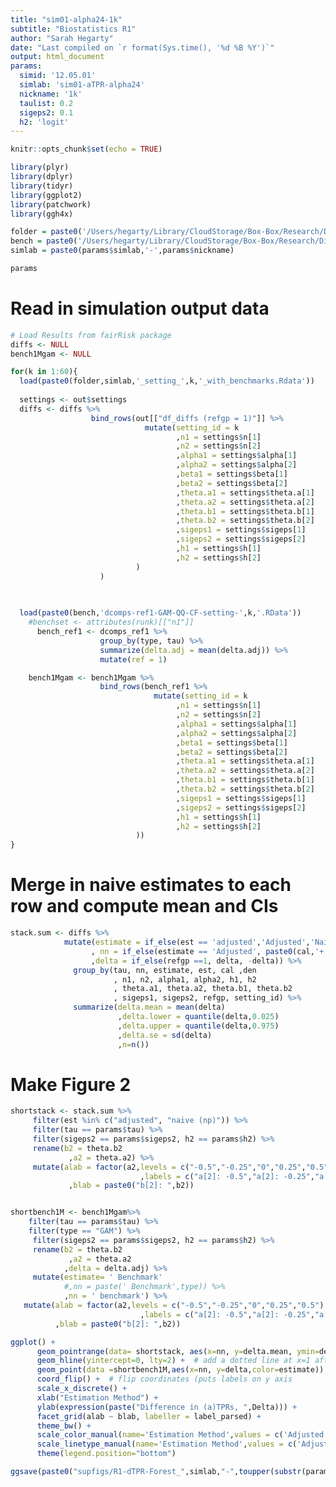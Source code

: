 ```yaml
---
title: "sim01-alpha24-1k"
subtitle: "Biostatistics R1"
author: "Sarah Hegarty"
date: "Last compiled on `r format(Sys.time(), '%d %B %Y')`"
output: html_document
params:
  simid: '12.05.01'
  simlab: 'sim01-aTPR-alpha24'
  nickname: '1k'
  taulist: 0.2
  sigeps2: 0.1
  h2: 'logit'
---
```


```r
knitr::opts_chunk$set(echo = TRUE)
```

```r
library(plyr)
library(dplyr)
library(tidyr)
library(ggplot2)
library(patchwork)
library(ggh4x)

folder = paste0('/Users/hegarty/Library/CloudStorage/Box-Box/Research/Dissertation/12 Adjusted TPR/numerical/',params$simid,'/simout/')
bench = paste0('/Users/hegarty/Library/CloudStorage/Box-Box/Research/Dissertation/12 Adjusted TPR/numerical/',params$simid,'/r1out/')
simlab = paste0(params$simlab,'-',params$nickname)

params
```


# Read in simulation output data
```r
# Load Results from fairRisk package
diffs <- NULL
bench1Mgam <- NULL

for(k in 1:60){
  load(paste0(folder,simlab,'_setting_',k,'_with_benchmarks.Rdata'))
  
  settings <- out$settings
  diffs <- diffs %>%
                  bind_rows(out[["df_diffs (refgp = 1)"]] %>%
                              mutate(setting_id = k
                                     ,n1 = settings$n[1]
                                     ,n2 = settings$n[2]
                                     ,alpha1 = settings$alpha[1]
                                     ,alpha2 = settings$alpha[2]
                                     ,beta1 = settings$beta[1]
                                     ,beta2 = settings$beta[2]
                                     ,theta.a1 = settings$theta.a[1]
                                     ,theta.a2 = settings$theta.a[2]
                                     ,theta.b1 = settings$theta.b[1]
                                     ,theta.b2 = settings$theta.b[2]
                                     ,sigeps1 = settings$sigeps[1]
                                     ,sigeps2 = settings$sigeps[2]
                                     ,h1 = settings$h[1]
                                     ,h2 = settings$h[2]
                            )
                    )
  

  
  load(paste0(bench,'dcomps-ref1-GAM-QQ-CF-setting-',k,'.RData'))
    #benchset <- attributes(runk)[["n1"]]
      bench_ref1 <- dcomps_ref1 %>%
                    group_by(type, tau) %>%
                    summarize(delta.adj = mean(delta.adj)) %>%
                    mutate(ref = 1)

    bench1Mgam <- bench1Mgam %>%
                    bind_rows(bench_ref1 %>%
                                mutate(setting_id = k
                                     ,n1 = settings$n[1]
                                     ,n2 = settings$n[2]
                                     ,alpha1 = settings$alpha[1]
                                     ,alpha2 = settings$alpha[2]
                                     ,beta1 = settings$beta[1]
                                     ,beta2 = settings$beta[2]
                                     ,theta.a1 = settings$theta.a[1]
                                     ,theta.a2 = settings$theta.a[2]
                                     ,theta.b1 = settings$theta.b[1]
                                     ,theta.b2 = settings$theta.b[2]
                                     ,sigeps1 = settings$sigeps[1]
                                     ,sigeps2 = settings$sigeps[2]
                                     ,h1 = settings$h[1]
                                     ,h2 = settings$h[2]
                            ))
}

```



# Merge in naive estimates to each row and compute mean and CIs
```r
stack.sum <- diffs %>%
            mutate(estimate = if_else(est == 'adjusted','Adjusted','Naive')
                  , nn = if_else(estimate == 'Adjusted', paste0(cal,'+',den),' naive')
                  ,delta = if_else(refgp ==1, delta, -delta)) %>%
              group_by(tau, nn, estimate, est, cal ,den
                       , n1, n2, alpha1, alpha2, h1, h2
                       , theta.a1, theta.a2, theta.b1, theta.b2
                       , sigeps1, sigeps2, refgp, setting_id) %>%
              summarize(delta.mean = mean(delta)
                        ,delta.lower = quantile(delta,0.025)
                        ,delta.upper = quantile(delta,0.975)
                        ,delta.se = sd(delta)
                        ,n=n())         
```

# Make Figure 2
```r
shortstack <- stack.sum %>%
     filter(est %in% c("adjusted", "naive (np)")) %>%
     filter(tau == params$tau) %>%
     filter(sigeps2 == params$sigeps2, h2 == params$h2) %>%
     rename(b2 = theta.b2
             ,a2 = theta.a2) %>%
     mutate(alab = factor(a2,levels = c("-0.5","-0.25","0","0.25","0.5")
                             ,labels = c("a[2]: -0.5","a[2]: -0.25","a[2]: 0","a[2]: 0.25","a[2]: 0.5"))
             ,blab = paste0("b[2]: ",b2))


shortbench1M <- bench1Mgam%>%
    filter(tau == params$tau) %>%
    filter(type == "GAM") %>%
     filter(sigeps2 == params$sigeps2, h2 == params$h2) %>%
     rename(b2 = theta.b2
             ,a2 = theta.a2
            ,delta = delta.adj) %>%
     mutate(estimate= ' Benchmark'
            #,nn = paste(' Benchmark',type)) %>%
            ,nn = ' benchmark') %>%
   mutate(alab = factor(a2,levels = c("-0.5","-0.25","0","0.25","0.5")
                             ,labels = c("a[2]: -0.5","a[2]: -0.25","a[2]: 0","a[2]: 0.25","a[2]: 0.5"))
          ,blab = paste0("b[2]: ",b2))

```


```r
ggplot() +
      geom_pointrange(data= shortstack, aes(x=nn, y=delta.mean, ymin=delta.lower, ymax=delta.upper, color=estimate), size = 0.2) +
      geom_hline(yintercept=0, lty=2) +  # add a dotted line at x=1 after flip
      geom_point(data =shortbench1M,aes(x=nn, y=delta,color=estimate)) + 
      coord_flip() +  # flip coordinates (puts labels on y axis  
      scale_x_discrete() +
      xlab("Estimation Method") +
      ylab(expression(paste("Difference in (a)TPRs, ",Delta))) + 
      facet_grid(alab ~ blab, labeller = label_parsed) +
      theme_bw() + 
      scale_color_manual(name='Estimation Method',values = c('Adjusted' = 'black', 'Naive' = 'maroon', ' Benchmark' = 'deepskyblue')) +
      scale_linetype_manual(name='Estimation Method',values = c('Adjusted' = 'solid', 'Naive' = 'solid', ' Benchmark' = 'solid'))  +
      theme(legend.position="bottom")

ggsave(paste0("supfigs/R1-dTPR-Forest_",simlab,"-",toupper(substr(params$h2,1,1)),params$sigeps*10,".eps"),height=6.5,width=6, dpi = 300)
```

